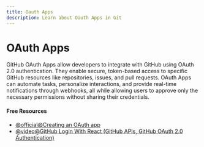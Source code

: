 ```yaml
---
title: Oauth Apps
description: Learn about Oauth Apps in Git
---
```


# OAuth Apps

GitHub OAuth Apps allow developers to integrate with GitHub using OAuth 2.0 authentication. They enable secure, token-based access to specific GitHub resources like repositories, issues, and pull requests. OAuth Apps can automate tasks, personalize interactions, and provide real-time notifications through webhooks, all while allowing users to approve only the necessary permissions without sharing their credentials.

#### Free Resources

- [@official@Creating an OAuth app](https://docs.github.com/en/apps/oauth-apps/building-oauth-apps/creating-an-oauth-app)
- [@video@GitHub Login With React (GitHub APIs, GitHub OAuth 2.0 Authentication)](https://www.youtube.com/watch?v=rRn2EisxPl4)

<Outlet path="5-github/basics/oauth-apps" />
